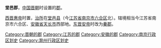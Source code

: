 '''堂邑郡'''，[[中国|中国]][[晋朝|晋朝]]时设置的[[郡|郡]]。

[[西晋|西晋]][[晋惠帝|惠帝]]时置，[[治所|治所]]在[[堂邑县_(西汉)|堂邑县]]（今[[江苏省|江苏省]][[南京市|南京市]][[六合区|六合区]]北）。辖境相当今江苏省南京市六合区、[[安徽省|安徽省]][[天长市|天长市]]西部地。[[东晋|东晋]][[晋安帝|安帝]]时改为[[秦郡_(东晋)|秦郡]]。

{{西晉行政區劃|nocat}}
{{南京行政区划史}}
{{晋朝行政区划小作品}}
{{DEFAULTSORT:T}}
[[Category:晋朝的郡|Category:晋朝的郡]]
[[Category:江苏的郡|Category:江苏的郡]]
[[Category:安徽的郡|Category:安徽的郡]]
[[Category:南京行政区划史|Category:南京行政区划史]]
[[Category:滁州行政区划史|Category:滁州行政区划史]]